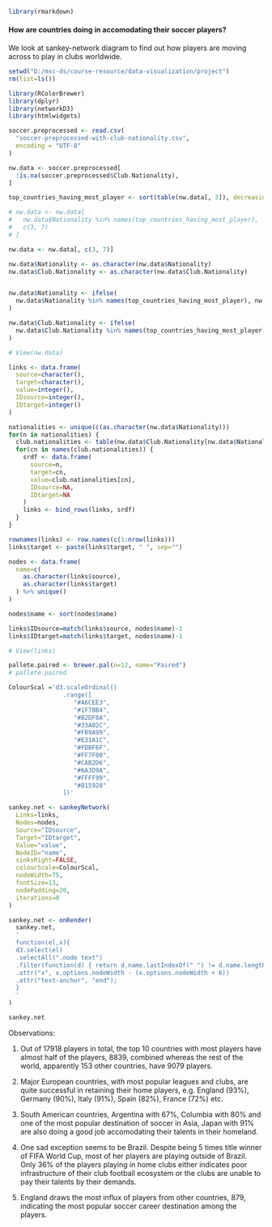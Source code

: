 ```r
library(rmarkdown)
```

#### How are countries doing in accomodating their soccer players?

We look at sankey-network diagram to find out how players are moving across to play in clubs worldwide.

```r
setwd("D:/msc-ds/course-resource/data-visualization/project")
rm(list=ls())

library(RColorBrewer)
library(dplyr)
library(networkD3)
library(htmlwidgets)

soccer.preprocessed <- read.csv(
  "soccer-preprocessed-with-club-nationality.csv",
  encoding = "UTF-8"
)

nw.data <- soccer.preprocessed[
  !is.na(soccer.preprocessed$Club.Nationality),
]

top_countries_having_most_player <- sort(table(nw.data[, 3]), decreasing=T)[1:10]

# nw.data <- nw.data[
#   nw.data$Nationality %in% names(top_countries_having_most_player),
#   c(3, 7)
# ]

nw.data <- nw.data[, c(3, 7)]

nw.data$Nationality <- as.character(nw.data$Nationality)
nw.data$Club.Nationality <- as.character(nw.data$Club.Nationality)


nw.data$Nationality <- ifelse(
  nw.data$Nationality %in% names(top_countries_having_most_player), nw.data$Nationality, "Others"
)

nw.data$Club.Nationality <- ifelse(
  nw.data$Club.Nationality %in% names(top_countries_having_most_player), nw.data$Club.Nationality, "Others"
)

# View(nw.data)

links <- data.frame(
  source=character(),
  target=character(),
  value=integer(),
  IDsource=integer(),
  IDtarget=integer()
)

nationalities <- unique(c(as.character(nw.data$Nationality)))
for(n in nationalities) {
  club.nationalities <- table(nw.data$Club.Nationality[nw.data$Nationality==n])
  for(cn in names(club.nationalities)) {
    srdf <- data.frame(
      source=n,
      target=cn,
      value=club.nationalities[cn],
      IDsource=NA,
      IDtarget=NA
    )
    links <- bind_rows(links, srdf)
  }
}

rownames(links) <- row.names(c(1:nrow(links)))
links$target <- paste(links$target, " ", sep="")

nodes <- data.frame(
  name=c(
    as.character(links$source),
    as.character(links$target)
  ) %>% unique()
)

nodes$name <- sort(nodes$name)

links$IDsource=match(links$source, nodes$name)-1 
links$IDtarget=match(links$target, nodes$name)-1

# View(links)

pallete.paired <- brewer.pal(n=12, name="Paired")
# pallete.paired

ColourScal ='d3.scaleOrdinal()
               .range([
                  "#A6CEE3",
                  "#1F78B4",
                  "#B2DF8A",
                  "#33A02C",
                  "#FB9A99",
                  "#E31A1C",
                  "#FDBF6F",
                  "#FF7F00",
                  "#CAB2D6",
                  "#6A3D9A",
                  "#FFFF99",
                  "#B15928"
               ])'

sankey.net <- sankeyNetwork(
  Links=links, 
  Nodes=nodes,
  Source="IDsource",
  Target="IDtarget",
  Value="value",
  NodeID="name", 
  sinksRight=FALSE,
  colourScale=ColourScal,
  nodeWidth=75,
  fontSize=13,
  nodePadding=20,
  iterations=0
)

sankey.net <- onRender(
  sankey.net,
  '
  function(el,x){
  d3.select(el)
  .selectAll(".node text")
  .filter(function(d) { return d.name.lastIndexOf(" ") != d.name.length-1 })
  .attr("x", x.options.nodeWidth - (x.options.nodeWidth + 6))
  .attr("text-anchor", "end");
  }
  '
)

sankey.net
```

Observations:  
  
1. Out of 17918 players in total, the top 10 countries with most players have almost half of the players, 8839, combined whereas the rest of the world, apparently 153 other countries, have 9079 players.

2. Major European countries, with most popular leagues and clubs, are quite successful in retaining their home players, e.g. England (93%), Germany (90%), Italy (91%), Spain (82%), France (72%) etc.

3. South American countries, Argentina with 67%, Columbia with 80% and one of the most popular destination of soccer in Asia, Japan with 91% are also doing a good job accomodating their talents in their homeland.

4. One sad exception seems to be Brazil. Despite being 5 times title winner of FIFA World Cup, most of her players are playing outside of Brazil. Only 36% of the players playing in home clubs either indicates poor infrastructure of their club football ecosystem or the clubs are unable to pay their talents by their demands.

5. England draws the most influx of players from other countries, 879, indicating the most popular soccer career destination among the players.